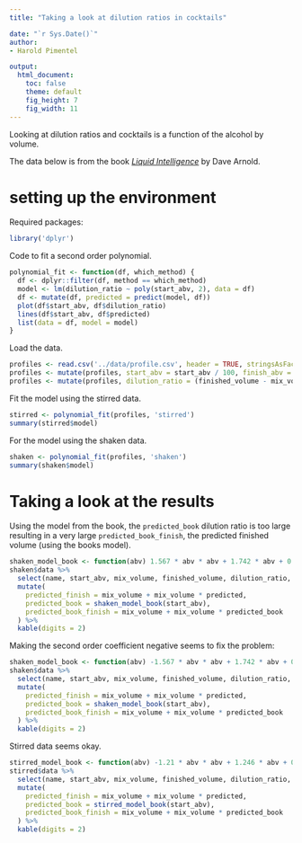 ```yaml
---
title: "Taking a look at dilution ratios in cocktails"

date: "`r Sys.Date()`"
author:
- Harold Pimentel

output:
  html_document:
    toc: false
    theme: default
    fig_height: 7
    fig_width: 11
---
```


Looking at dilution ratios and cocktails is a function of the alcohol by volume.

The data below is from the book [_Liquid Intelligence_](https://www.amazon.com/Liquid-Intelligence-Science-Perfect-Cocktail/dp/0393089037) by Dave Arnold.

# setting up the environment

Required packages:

```r
library('dplyr')
```

Code to fit a second order polynomial.

```r
polynomial_fit <- function(df, which_method) {
  df <- dplyr::filter(df, method == which_method)
  model <- lm(dilution_ratio ~ poly(start_abv, 2), data = df)
  df <- mutate(df, predicted = predict(model, df))
  plot(df$start_abv, df$dilution_ratio)
  lines(df$start_abv, df$predicted)
  list(data = df, model = model)
}
```

Load the data.

```r
profiles <- read.csv('../data/profile.csv', header = TRUE, stringsAsFactors = FALSE)
profiles <- mutate(profiles, start_abv = start_abv / 100, finish_abv = finish_abv / 100)
profiles <- mutate(profiles, dilution_ratio = (finished_volume - mix_volume) / mix_volume)
```

Fit the model using the stirred data.

```r
stirred <- polynomial_fit(profiles, 'stirred')
summary(stirred$model)
```

For the model using the shaken data.

```r
shaken <- polynomial_fit(profiles, 'shaken')
summary(shaken$model)
```

# Taking a look at the results

Using the model from the book, the `predicted_book` dilution ratio is too large resulting in a very large `predicted_book_finish`, the predicted finished volume (using the books model).

```r
shaken_model_book <- function(abv) 1.567 * abv * abv + 1.742 * abv + 0.203
shaken$data %>%
  select(name, start_abv, mix_volume, finished_volume, dilution_ratio, predicted) %>%
  mutate(
    predicted_finish = mix_volume + mix_volume * predicted,
    predicted_book = shaken_model_book(start_abv),
    predicted_book_finish = mix_volume + mix_volume * predicted_book
  ) %>%
  kable(digits = 2)
```

Making the second order coefficient negative seems to fix the problem:

```r
shaken_model_book <- function(abv) -1.567 * abv * abv + 1.742 * abv + 0.203
shaken$data %>%
  select(name, start_abv, mix_volume, finished_volume, dilution_ratio, predicted) %>%
  mutate(
    predicted_finish = mix_volume + mix_volume * predicted,
    predicted_book = shaken_model_book(start_abv),
    predicted_book_finish = mix_volume + mix_volume * predicted_book
  ) %>%
  kable(digits = 2)
```

Stirred data seems okay.

```r
stirred_model_book <- function(abv) -1.21 * abv * abv + 1.246 * abv + 0.145
stirred$data %>%
  select(name, start_abv, mix_volume, finished_volume, dilution_ratio, predicted) %>%
  mutate(
    predicted_finish = mix_volume + mix_volume * predicted,
    predicted_book = stirred_model_book(start_abv),
    predicted_book_finish = mix_volume + mix_volume * predicted_book
  ) %>%
  kable(digits = 2)
```
